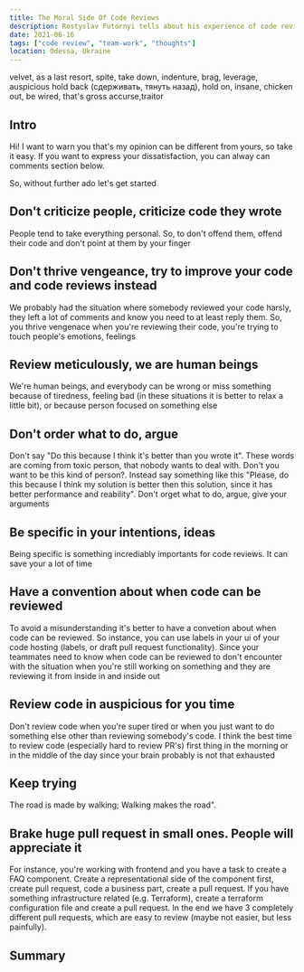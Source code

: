 ```yaml
---
title: The Moral Side Of Code Reviews
description: Rostyslav Futornyi tells about his experience of code reviews
date: 2021-06-16
tags: ["code review", "team-work", "thoughts"]
location: Odessa, Ukraine
---
```


velvet, as a last resort, spite, take down, indenture, brag, leverage, auspicious
hold back (сдерживать, тянуть назад), hold on, insane, chicken out, be wired, ​​that's gross
accurse,traitor

## Intro

Hi! I want to warn you that's my opinion can be different from yours, so take it easy. If you want to express your dissatisfaction, you can alway can comments section below.

So, without further ado let's get started

## Don't criticize people, criticize code they wrote

People tend to take everything personal. So, to don't offend them, offend their code and don't point at them by your finger

## Don't thrive vengeance, try to improve your code and code reviews instead

We probably had the situation where somebody reviewed your code harsly, they left a lot of comments and know you need to at least reply them. So, you thrive vengenace when you're reviewing their code, you're trying to touch people's emotions, feelings

## Review meticulously, we are human beings

We're human beings, and everybody can be wrong or miss something because of tiredness, feeling bad (in these situations it is better to relax a little bit), or because person focused on something else

## Don't order what to do, argue

Don't say "Do this because I think it's better than you wrote it". These words are coming from toxic person, that nobody wants to deal with. Don't you want to be this kind of person?. Instead say something like this "Please, do this because I think my solution is better then this solution, since it has better performance and reability". Don't orget what to do, argue, give your arguments

## Be specific in your intentions, ideas

Being specific is something incrediably importants for code reviews. It can save your a lot of time

## Have a convention about when code can be reviewed

To avoid a misunderstanding it's better to have a convetion about when code can be reviewed. So instance, you can use labels in your ui of your code hosting (labels, or draft pull request functionality). Since your teammates need to know when code can be reviewed to don't encounter with the situation when you're still working on something and they are reviewing it from inside in and inside out

## Review code in auspicious for you time

Don't review code when you're super tired or when you just want to do something else other than reviewing somebody's code. I think the best time to review code (especially hard to review PR's) first thing in the morning or in the middle of the day since your brain probably is not that exhausted

## Keep trying

The road is made by walking; Walking makes the road".

## Brake huge pull request in small ones. People will appreciate it

For instance, you're working with frontend and you have a task to create a FAQ component. Create a representational side of the component first, create pull request, code a business part, create a pull request. If you have something infrastructure related (e.g. Terraform), create a terraform configuration file and create a pull request. In the end we have 3 completely different pull requests, which are easy to review (maybe not easier, but less painfully).

## Summary
